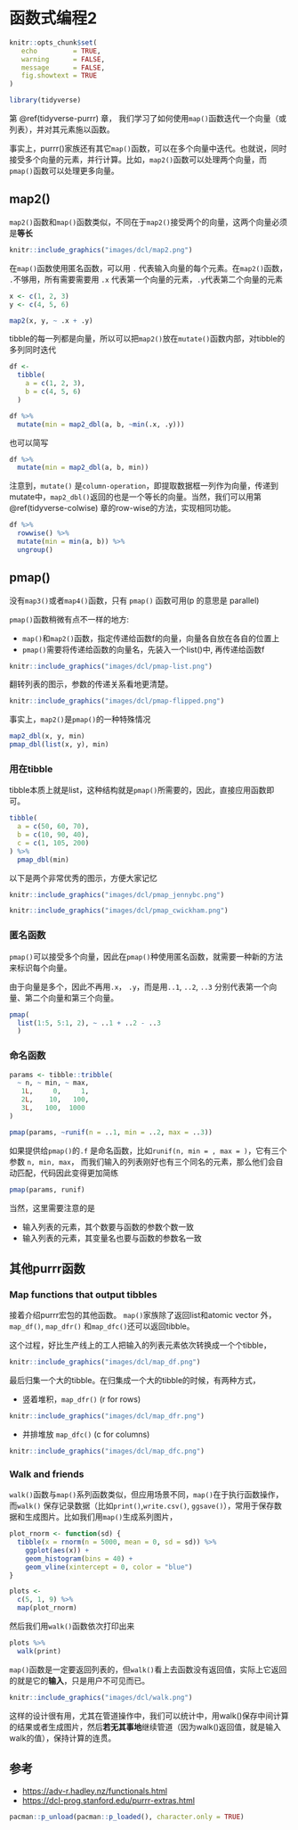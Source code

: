 # 函数式编程2 {#tidyverse-purrr-adv}

```r
knitr::opts_chunk$set(
   echo         = TRUE, 
   warning      = FALSE, 
   message      = FALSE,
   fig.showtext = TRUE
)
```

```r
library(tidyverse)
```

第 \@ref(tidyverse-purrr) 章， 我们学习了如何使用`map()`函数迭代一个向量（或列表），并对其元素施以函数。

事实上，purrr()家族还有其它`map()`函数，可以在多个向量中迭代。也就说，同时接受多个向量的元素，并行计算。比如，`map2()`函数可以处理两个向量，而`pmap()`函数可以处理更多向量。

## map2()
`map2()`函数和`map()`函数类似，不同在于`map2()`接受两个的向量，这两个向量必须是**等长**

```r
knitr::include_graphics("images/dcl/map2.png")
```

在`map()`函数使用匿名函数，可以用 `.` 代表输入向量的每个元素。在`map2()`函数， `.`不够用，所有需要需要用 `.x` 代表第一个向量的元素，`.y`代表第二个向量的元素

```r
x <- c(1, 2, 3)
y <- c(4, 5, 6)

map2(x, y, ~ .x + .y)
```

tibble的每一列都是向量，所以可以把`map2()`放在`mutate()`函数内部，对tibble的多列同时迭代

```r
df <-
  tibble(
    a = c(1, 2, 3),
    b = c(4, 5, 6)
  )

df %>% 
  mutate(min = map2_dbl(a, b, ~min(.x, .y)))
```
也可以简写
```r
df %>% 
  mutate(min = map2_dbl(a, b, min))
```

注意到，`mutate()` 是`column-operation`，即提取数据框一列作为向量，传递到mutate中，`map2_dbl()`返回的也是一个等长的向量。当然，我们可以用第 \@ref(tidyverse-colwise) 章的row-wise的方法，实现相同功能。

```r
df %>% 
  rowwise() %>% 
  mutate(min = min(a, b)) %>% 
  ungroup()
```

## pmap()

没有`map3()`或者`map4()`函数，只有 `pmap()` 函数可用(p 的意思是 parallel) 

`pmap()`函数稍微有点不一样的地方:

- `map()`和`map2()`函数，指定传递给函数f的向量，向量各自放在各自的位置上
- `pmap()`需要将传递给函数的向量名，先装入一个list()中, 再传递给函数f

```r
knitr::include_graphics("images/dcl/pmap-list.png")
```

翻转列表的图示，参数的传递关系看地更清楚。

```r
knitr::include_graphics("images/dcl/pmap-flipped.png")
```

事实上，`map2()`是`pmap()`的一种特殊情况

```r
map2_dbl(x, y, min)
pmap_dbl(list(x, y), min)
```


### 用在tibble

tibble本质上就是list，这种结构就是`pmap()`所需要的，因此，直接应用函数即可。

```r
tibble(
  a = c(50, 60, 70),
  b = c(10, 90, 40),
  c = c(1, 105, 200)
) %>% 
  pmap_dbl(min)
```



以下是两个非常优秀的图示，方便大家记忆

```r
knitr::include_graphics("images/dcl/pmap_jennybc.png")
```


```r
knitr::include_graphics("images/dcl/pmap_cwickham.png")
```


### 匿名函数

`pmap()`可以接受多个向量，因此在`pmap()`种使用匿名函数，就需要一种新的方法来标识每个向量。

由于向量是多个，因此不再用`.x`， `.y`，而是用`..1`, `..2`, `..3` 分别代表第一个向量、第二个向量和第三个向量。
```r
pmap(
  list(1:5, 5:1, 2), ~ ..1 + ..2 - ..3
  )
```


### 命名函数

```r
params <- tibble::tribble(
  ~ n, ~ min, ~ max,
   1L,     0,     1,
   2L,    10,   100,
   3L,   100,  1000
)

pmap(params, ~runif(n = ..1, min = ..2, max = ..3))

```


如果提供给`pmap()`的`.f` 是命名函数，比如`runif(n, min = , max = )`，它有三个参数
`n, min, max`， 而我们输入的列表刚好也有三个同名的元素，那么他们会自动匹配，代码因此变得更加简练

```r
pmap(params, runif)
```

当然，这里需要注意的是

- 输入列表的元素，其个数要与函数的参数个数一致
- 输入列表的元素，其变量名也要与函数的参数名一致


## 其他purrr函数

### Map functions that output tibbles

接着介绍purrr宏包的其他函数。
`map()`家族除了返回list和atomic vector 外，`map_df()`, `map_dfr()` 和`map_dfc()`还可以返回tibble。

这个过程，好比生产线上的工人把输入的列表元素依次转换成一个个tibble，

```r
knitr::include_graphics("images/dcl/map_df.png")
```


最后归集一个大的tibble。在归集成一个大的tibble的时候，有两种方式，

- 竖着堆积，`map_dfr()` (r for rows) 

```r
knitr::include_graphics("images/dcl/map_dfr.png")
```

- 并排堆放 `map_dfc()` (c for columns) 

```r
knitr::include_graphics("images/dcl/map_dfc.png")
```



### Walk and friends
`walk()`函数与`map()`系列函数类似，但应用场景不同，`map()`在于执行函数操作，而`walk()` 保存记录数据（比如`print()`,`write.csv()`, `ggsave()`），常用于保存数据和生成图片。比如我们用`map()`生成系列图片，

```r
plot_rnorm <- function(sd) {
  tibble(x = rnorm(n = 5000, mean = 0, sd = sd)) %>% 
    ggplot(aes(x)) +
    geom_histogram(bins = 40) +
    geom_vline(xintercept = 0, color = "blue")
}

plots <-
  c(5, 1, 9) %>% 
  map(plot_rnorm)
```

然后我们用`walk()`函数依次打印出来
```r
plots %>% 
  walk(print)
```

`map()`函数是一定要返回列表的，但`walk()`看上去函数没有返回值，实际上它返回的就是它的**输入**，只是用户不可见而已。


```r
knitr::include_graphics("images/dcl/walk.png")
```

这样的设计很有用，尤其在管道操作中，我们可以统计中，用walk()保存中间计算的结果或者生成图片，然后**若无其事地**继续管道（因为walk()返回值，就是输入walk的值），保持计算的连贯。



## 参考

- <https://adv-r.hadley.nz/functionals.html>
- <https://dcl-prog.stanford.edu/purrr-extras.html>



```r
pacman::p_unload(pacman::p_loaded(), character.only = TRUE)
```


